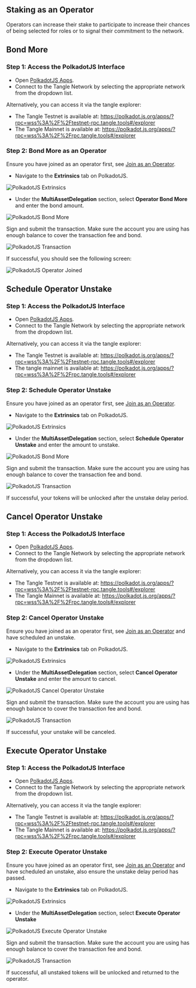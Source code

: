 ## Staking as an Operator

Operators can increase their stake to participate to increase their chances of being selected for roles or to signal their commitment to the network.

## Bond More

### Step 1: Access the PolkadotJS Interface

- Open [PolkadotJS Apps](https://polkadot.js.org/apps/).
- Connect to the Tangle Network by selecting the appropriate network from the dropdown list.

Alternatively, you can access it via the tangle explorer:

- The Tangle Testnet is available at: https://polkadot.js.org/apps/?rpc=wss%3A%2F%2Ftestnet-rpc.tangle.tools#/explorer
- The Tangle Mainnet is available at: https://polkadot.js.org/apps/?rpc=wss%3A%2F%2Frpc.tangle.tools#/explorer

### Step 2: Bond More as an Operator

Ensure you have joined as an operator first, see [Join as an Operator](./join.mdx).

- Navigate to the **Extrinsics** tab on PolkadotJS.

![PolkadotJS Extrinsics](./images/extrinsic.png)

- Under the **MultiAssetDelegation** section, select **Operator Bond More** and enter the bond amount.

![PolkadotJS Bond More](./images/bondmore.png)

Sign and submit the transaction. Make sure the account you are using has enough balance to cover the transaction fee and bond.

![PolkadotJS Transaction](./images/signstake.png)

If successful, you should see the following screen:

![PolkadotJS Operator Joined](./images/successstake.png)

## Schedule Operator Unstake

### Step 1: Access the PolkadotJS Interface

- Open [PolkadotJS Apps](https://polkadot.js.org/apps/).
- Connect to the Tangle Network by selecting the appropriate network from the dropdown list.

Alternatively, you can access it via the tangle explorer:

- The Tangle Testnet is available at: https://polkadot.js.org/apps/?rpc=wss%3A%2F%2Ftestnet-rpc.tangle.tools#/explorer
- The tangle mainnet is available at: https://polkadot.js.org/apps/?rpc=wss%3A%2F%2Frpc.tangle.tools#/explorer

### Step 2: Schedule Operator Unstake

Ensure you have joined as an operator first, see [Join as an Operator](./join.mdx).

- Navigate to the **Extrinsics** tab on PolkadotJS.

![PolkadotJS Extrinsics](./images/extrinsic.png)

- Under the **MultiAssetDelegation** section, select **Schedule Operator Unstake** and enter the amount to unstake.

![PolkadotJS Bond More](./images/operatorunstake.png)

Sign and submit the transaction. Make sure the account you are using has enough balance to cover the transaction fee and bond.

![PolkadotJS Transaction](./images/signstake.png)

If successful, your tokens will be unlocked after the unstake delay period.

## Cancel Operator Unstake

### Step 1: Access the PolkadotJS Interface

- Open [PolkadotJS Apps](https://polkadot.js.org/apps/).
- Connect to the Tangle Network by selecting the appropriate network from the dropdown list.

Alternatively, you can access it via the tangle explorer:

- The Tangle Testnet is available at: https://polkadot.js.org/apps/?rpc=wss%3A%2F%2Ftestnet-rpc.tangle.tools#/explorer
- The Tangle Mainnet is available at: https://polkadot.js.org/apps/?rpc=wss%3A%2F%2Frpc.tangle.tools#/explorer

### Step 2: Cancel Operator Unstake

Ensure you have joined as an operator first, see [Join as an Operator](./join.mdx) and have scheduled an unstake.

- Navigate to the **Extrinsics** tab on PolkadotJS.

![PolkadotJS Extrinsics](./images/extrinsic.png)

- Under the **MultiAssetDelegation** section, select **Cancel Operator Unstake** and enter the amount to cancel.

![PolkadotJS Cancel Operator Unstake](./images/canceloperatorunstake.png)

Sign and submit the transaction. Make sure the account you are using has enough balance to cover the transaction fee and bond.

![PolkadotJS Transaction](./images/signstake.png)

If successful, your unstake will be canceled.

## Execute Operator Unstake

### Step 1: Access the PolkadotJS Interface

- Open [PolkadotJS Apps](https://polkadot.js.org/apps/).
- Connect to the Tangle Network by selecting the appropriate network from the dropdown list.

Alternatively, you can access it via the tangle explorer:

- The Tangle Testnet is available at: https://polkadot.js.org/apps/?rpc=wss%3A%2F%2Ftestnet-rpc.tangle.tools#/explorer
- The Tangle Mainnet is available at: https://polkadot.js.org/apps/?rpc=wss%3A%2F%2Frpc.tangle.tools#/explorer

### Step 2: Execute Operator Unstake

Ensure you have joined as an operator first, see [Join as an Operator](./join.mdx) and have scheduled an unstake, also ensure the unstake delay period has passed.

- Navigate to the **Extrinsics** tab on PolkadotJS.

![PolkadotJS Extrinsics](./images/extrinsic.png)

- Under the **MultiAssetDelegation** section, select **Execute Operator Unstake**

![PolkadotJS Execute Operator Unstake](./images/executeoperatorunstake.png)

Sign and submit the transaction. Make sure the account you are using has enough balance to cover the transaction fee and bond.

![PolkadotJS Transaction](./images/signstake.png)

If successful, all unstaked tokens will be unlocked and returned to the operator.
